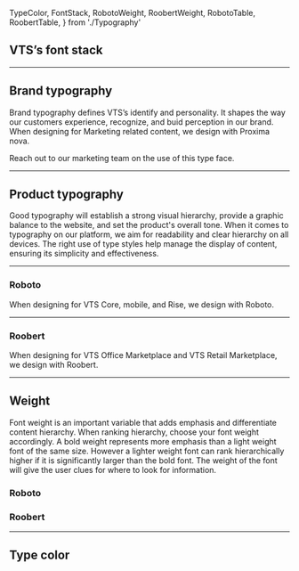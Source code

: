   TypeColor,
  FontStack,
  RobotoWeight,
  RoobertWeight,
  RobotoTable,
  RoobertTable,
} from './Typography'

<Meta title="Style/Typography/Overview" />

## VTS’s font stack

<FontStack />

---

## Brand typography

Brand typography defines VTS’s identify and personality. It shapes the way our customers experience, recognize, and buid perception in our brand. When designing for Marketing related content, we design with Proxima nova.

Reach out to our marketing team on the use of this type face.

---

## Product typography

Good typography will establish a strong visual hierarchy, provide a graphic balance to the website, and set the product's overall tone. When it comes to typography on our platform, we aim for readability and clear hierarchy on all devices. The right use of type styles help manage the display of content, ensuring its simplicity and effectiveness.

---

### Roboto

When designing for VTS Core, mobile, and Rise, we design with Roboto.

---

### Roobert

When designing for VTS Office Marketplace and VTS Retail Marketplace, we design with Roobert.

---

## Weight

Font weight is an important variable that adds emphasis and differentiate content hierarchy. When ranking hierarchy, choose your font weight accordingly. A bold weight represents more emphasis than a light weight font of the same size. However a lighter weight font can rank hierarchically higher if it is significantly larger than the bold font. The weight of the font will give the user clues for where to look for information.

### Roboto

<RobotoWeight />

### Roobert

<RoobertWeight />

---

## Type color

<TypeColor />
